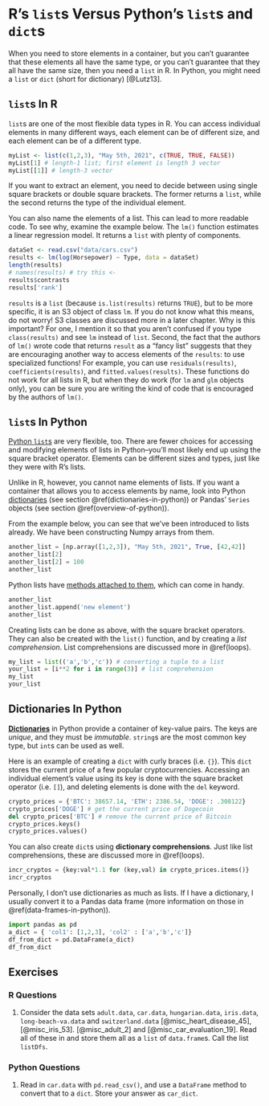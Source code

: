 # R's `list`s Versus Python's `list`s and `dict`s

When you need to store elements in a container, but you can't guarantee that these elements all have the same type, or you can't guarantee that they all have the same size, then you need a `list` in R. In Python, you might need a `list` or `dict` (short for dictionary) [@Lutz13]. 


## `list`s In R

`list`s are one of the most flexible data types in R. You can access individual elements in many different ways, each element can be of different size, and each element can be of a different type. 

```r
myList <- list(c(1,2,3), "May 5th, 2021", c(TRUE, TRUE, FALSE))
myList[1] # length-1 list; first element is length 3 vector
myList[[1]] # length-3 vector
```

If you want to extract an element, you need to decide between using single square brackets or double square brackets. The former returns a `list`, while the second returns the type of the individual element.

You can also name the elements of a list. This can lead to more readable code. To see why, examine the example below. The `lm()` function estimates a linear regression model. It returns a `list` with plenty of components. 

```r
dataSet <- read.csv("data/cars.csv")
results <- lm(log(Horsepower) ~ Type, data = dataSet)
length(results)
# names(results) # try this <-
results$contrasts
results['rank']
```

::: {.rmd-caution data-latex=""}
`results` is a `list` (because `is.list(results)` returns `TRUE`), but to be more specific, it is an S3 object of class `lm`. If you do not know what this means, do not worry! S3 classes are discussed more in a later chapter. Why is this important? For one, I mention it so that you aren't confused if you type `class(results)` and see `lm` instead of `list`. Second, the fact that the authors  of `lm()` wrote code that returns `result` as a "fancy list" suggests that they are encouraging another way to access elements of the `results`: to use specialized functions! For example, you can use `residuals(results)`, `coefficients(results)`, and `fitted.values(results)`. These functions do not work for all lists in R, but when they do work (for `lm` and `glm` objects only), you can be sure you are writing the kind of code that is encouraged by the authors of `lm()`.
:::


## `list`s In Python

[Python `list`s](https://docs.python.org/3/library/stdtypes.html#lists) are very flexible, too. There are fewer choices for accessing and modifying elements of lists in Python--you'll most likely end up using the square bracket operator. Elements can be different sizes and types, just like they were with R's lists. 

Unlike in R, however, you cannot name elements of lists. If you want a container that allows you to access elements by name, look into Python [dictionaries](https://docs.python.org/3/library/stdtypes.html#mapping-types-dict) (see section \@ref(dictionaries-in-python)) or Pandas' `Series` objects (see section \@ref(overview-of-python)).

From the example below, you can see that we've been introduced to lists already. We have been constructing Numpy arrays from them.

```python
another_list = [np.array([1,2,3]), "May 5th, 2021", True, [42,42]]
another_list[2]
another_list[2] = 100
another_list
```

Python lists have [methods attached to them](https://docs.python.org/3/tutorial/datastructures.html#more-on-lists), which can come in handy.

```python
another_list
another_list.append('new element')
another_list
```


Creating lists can be done as above, with the square bracket operators. They can also be created with the `list()` function, and by creating a *list comprehension*. List comprehensions are discussed more in \@ref(loops).


```python
my_list = list(('a','b','c')) # converting a tuple to a list
your_list = [i**2 for i in range(3)] # list comprehension
my_list
your_list
```


## Dictionaries In Python

[**Dictionaries**](https://docs.python.org/3/tutorial/datastructures.html#dictionaries) in Python provide a container of key-value pairs. The keys are *unique*, and they must be *immutable*. `string`s are the most common key type, but `int`s can be used as well. 

Here is an example of creating a `dict` with curly braces (i.e. `{}`). This `dict` stores the current price of a few popular cryptocurrencies. Accessing an individual element's value using its key is done with the square bracket operator (i.e. `[]`), and deleting elements is done with the `del` keyword.

```python
crypto_prices = {'BTC': 38657.14, 'ETH': 2386.54, 'DOGE': .308122}
crypto_prices['DOGE'] # get the current price of Dogecoin
del crypto_prices['BTC'] # remove the current price of Bitcoin
crypto_prices.keys()
crypto_prices.values()
```

You can also create `dict`s using **dictionary comprehensions**. Just like list comprehensions, these are discussed more in \@ref(loops).

```python
incr_cryptos = {key:val*1.1 for (key,val) in crypto_prices.items()}
incr_cryptos
```


Personally, I don't use dictionaries as much as lists. If I have a dictionary, I usually convert it to a Pandas data frame (more information on those in \@ref(data-frames-in-python)).

```python
import pandas as pd
a_dict = { 'col1': [1,2,3], 'col2' : ['a','b','c']}
df_from_dict = pd.DataFrame(a_dict)
df_from_dict
```


## Exercises

### R Questions

  1. Consider the data sets `adult.data`, `car.data`, `hungarian.data`, `iris.data`, `long-beach-va.data` and `switzerland.data` [@misc_heart_disease_45], [@misc_iris_53]. [@misc_adult_2] and [@misc_car_evaluation_19]. Read all of these in and store them all as a `list` of `data.frame`s. Call the list `listDfs`. 

### Python Questions

  1. Read in `car.data` with `pd.read_csv()`, and use a `DataFrame` method to convert that to a `dict`. Store your answer as `car_dict`.